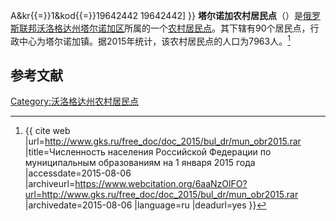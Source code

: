 {{Infobox Settlement
| official_name = 塔尔诺加农村居民点
| native_name = Тарногское сельское поселение
| settlement_type = [[农村居民点|农村居民点]]
| subdivision_type = [[国家|国家]]
| subdivision_type1 = [[州_(俄罗斯)|州]]
| subdivision_type2 = [[区_(苏联)|区]]
| subdivision_name = {{RUS}}
| subdivision_name1 = [[沃洛格达州|沃洛格达州]]
| subdivision_name2 = [[塔尔诺加区|塔尔诺加区]]
| seat_type = 行政中心
| seat = 塔尔诺加镇
| population_as_of=2015
| population_footnotes = <ref name=stat />
| population_total = 7963
| coordinates_display = inline,title
| latd = 60 | latm = 29 | lats = 56 | latNS = N
| longd = 43 | longm = 34 | longs = 28 | longEW = E
| timezone = [[莫斯科时间|MSK]]
| utc_offset = +3
| blank_name = [[俄罗斯市政土地区划代码|OKTMO编码]]
| blank_info = [http://classif.spb.ru/classificators/view/tma.php?st{{=}}A&kr{{=}}1&kod{{=}}19642442 19642442]
}}
'''塔尔诺加农村居民点'''（{{lang-ru|Тарногское сельское поселение}}）是[[俄罗斯联邦|俄罗斯联邦]][[沃洛格达州|沃洛格达州]][[塔尔诺加区|塔尔诺加区]]所属的一个[[农村居民点|农村居民点]]。其下辖有90个居民点，行政中心为塔尔诺加镇。据2015年统计，该农村居民点的人口为7963人。<ref name=stat>{{ cite web |url=http://www.gks.ru/free_doc/doc_2015/bul_dr/mun_obr2015.rar |title=Численность населения Российской Федерации по муниципальным образованиям на 1 января 2015 года |accessdate=2015-08-06 |archiveurl=https://www.webcitation.org/6aaNzOlFO?url=http://www.gks.ru/free_doc/doc_2015/bul_dr/mun_obr2015.rar |archivedate=2015-08-06 |language=ru |deadurl=yes }}</ref>

== 参考文献 ==
{{reflist}}

{{Russia-stub}}

[[Category:沃洛格达州农村居民点|Category:沃洛格达州农村居民点]]